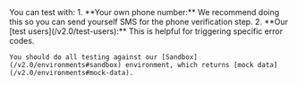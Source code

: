 
<Admonition type="info" title="How to Test">
    You can test with:
    1. **Your own phone number:** We recommend doing this so you can send yourself SMS for the phone verification step.
    2. **Our [test users](/v2.0/test-users):** This is helpful for triggering specific error codes.
    
    You should do all testing against our [Sandbox](/v2.0/environments#sandbox) environment, which returns [mock data](/v2.0/environments#mock-data).
</Admonition>